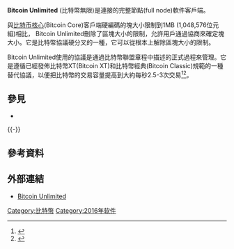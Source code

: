 {{NotChineseTitle|time=2019-01-19}}
{{expand|time=2017-01-20T13:18:37+00:00}}
{{Infobox software
| name = Bitcoin Unlimited
| logo = <!-- Image name is enough -->
| logo alt = 
| logo caption = 
| screenshot = <!-- Image name is enough -->
| screenshot alt = 
| caption = 
| collapsible = <!-- Any text here will collapse the screenshot -->
| author = 
| developer = 
| released =  2016 一月
| ver layout = <!-- simple (default) or stacked -->
| latest release version =
| latest release date = <!-- {{Start date and age|YYYY|MM|DD|df=yes/no}} -->
| latest preview version =
| latest preview date = <!-- {{Start date and age|YYYY|MM|DD|df=yes/no}} -->
| status = 活躍
| programming language = [[C++|C++]]
| operating system = 
| platform = 
| size = 
| language = 
| language count = <!-- Number only -->
| language footnote = 
| genre = [[加密貨幣|加密貨幣]]
| license = 
| alexa = 
| website = <!-- {{URL|example.org}} -->
| repo = {{URL|https://github.com/BitcoinUnlimited/BitcoinUnlimited}}
| standard = 
| AsOf = 
}}
'''Bitcoin Unlimited''' (比特幣無限)是連接{{tsl|en|bitcoin network|比特幣網路}}的完整節點(full node)軟件客戶端。

與[[比特币核心|比特币核心]](Bitcoin Core)客戶端硬編碼的塊大小限制到1MB (1,048,576位元組)相比，
Bitcoin Unlimited刪除了區塊大小的限制，允許用戶通過協商來確定塊大小。它是比特幣協議硬分叉的一種，它可以從根本上解除區塊大小的限制。

Bitcoin Unlimited使用的協議是通過比特幣聯盟章程中描述的正式過程來管理。它是遵循已經發佈比特幣XT(Bitcoin XT)和比特幣經典(Bitcoin Classic)規範的一種替代協議，以便把比特幣的交易容量提高到大約每秒2.5-3次交易<ref name="acba">{{Cite news |url=http://www.coindesk.com/controversial-bitcoin-alternative-seeking-comeback/ |title=A Controversial Bitcoin Alternative is Seeking a Comeback |author=Alyssa Hertig |accessdate=17 January 2017 |date=25 September 2016 |work=CoinDesk |archive-date=2017-01-18 |archive-url=https://web.archive.org/web/20170118065947/http://www.coindesk.com/controversial-bitcoin-alternative-seeking-comeback/ |dead-url=no }}</ref><ref>{{cite news|last1=Bajpai|first1=Prableen|title=What Is Bitcoin Unlimited?|url=http://www.investopedia.com/news/what-bitcoin-unlimited/|accessdate=8 November 2016|publisher=Investopedia, LLC|date=26 October 2016|archive-date=2016-11-09|archive-url=https://web.archive.org/web/20161109021428/http://www.investopedia.com/news/what-bitcoin-unlimited/|dead-url=no}}</ref>。

== 參見 ==
{{Portal box|軟體|密碼學|資訊科技}}
* {{tsl|en|List of Bitcoin forks||List of Bitcoin forks}}
{{-}}

== 參考資料 ==
{{Reflist|2}}


== 外部連結 ==
* [https://www.bitcoinunlimited.info/ Bitcoin Unlimited]{{Wayback|url=https://www.bitcoinunlimited.info/ |date=20170318125415 }}

{{Bitcoin}}

[[Category:比特幣|Category:比特幣]]
[[Category:2016年软件|Category:2016年软件]]